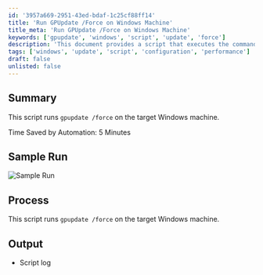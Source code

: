 ```yaml
---
id: '3957a669-2951-43ed-bdaf-1c25cf88ff14'
title: 'Run GPUpdate /Force on Windows Machine'
title_meta: 'Run GPUpdate /Force on Windows Machine'
keywords: ['gpupdate', 'windows', 'script', 'update', 'force']
description: 'This document provides a script that executes the command gpupdate /force on a specified Windows machine, ensuring that group policy updates are applied immediately. The script saves approximately 5 minutes of manual effort required for this task.'
tags: ['windows', 'update', 'script', 'configuration', 'performance']
draft: false
unlisted: false
---
```

## Summary

This script runs `gpupdate /force` on the target Windows machine.

Time Saved by Automation: 5 Minutes

## Sample Run

![Sample Run](../../../static/img/Run-gpupdate-force/image_1.png)

## Process

This script runs `gpupdate /force` on the target Windows machine.

## Output

- Script log












